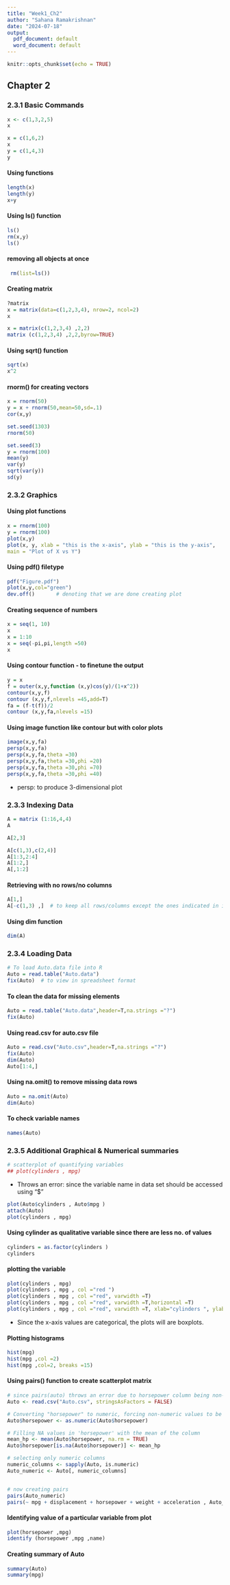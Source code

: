 ---
title: "Week1_Ch2"
author: "Sahana Ramakrishnan"
date: "2024-07-18"
output:
  pdf_document: default
  word_document: default
---

```{r setup, include=FALSE}
knitr::opts_chunk$set(echo = TRUE)
```
## Chapter 2
### 2.3.1 Basic Commands

```{r}
x <- c(1,3,2,5)
x
```

```{r}
x = c(1,6,2)
x
y = c(1,4,3)
y
```

#### Using functions

```{r}
length(x)
length(y)
x+y
```

#### Using ls() function

```{r}
ls()
rm(x,y)
ls()

```
#### removing all objects at once
```{r}
 rm(list=ls())
```


#### Creating matrix

```{r}
?matrix
x = matrix(data=c(1,2,3,4), nrow=2, ncol=2)
x
```


```{r}
x = matrix(c(1,2,3,4) ,2,2)
matrix (c(1,2,3,4) ,2,2,byrow=TRUE)
```

#### Using sqrt() function
```{r}
sqrt(x)
x^2
```

#### rnorm() for creating vectors
```{r}
x = rnorm(50)
y = x + rnorm(50,mean=50,sd=.1)
cor(x,y)

```

```{r}
set.seed(1303)
rnorm(50)
```

```{r}
set.seed(3)
y = rnorm(100)
mean(y)
var(y)
sqrt(var(y))
sd(y)
```
### 2.3.2 Graphics

#### Using plot functions

```{r}
x = rnorm(100)
y = rnorm(100)
plot(x,y)
plot(x, y, xlab = "this is the x-axis", ylab = "this is the y-axis",
main = "Plot of X vs Y")


```

#### Using pdf() filetype
```{r}
pdf("Figure.pdf")
plot(x,y,col="green")
dev.off()       # denoting that we are done creating plot
```
#### Creating sequence of numbers
```{r}
x = seq(1, 10)
x
x = 1:10
x = seq(-pi,pi,length =50)
x
```

#### Using contour function - to finetune the output

```{r}
y = x
f = outer(x,y,function (x,y)cos(y)/(1+x^2))
contour(x,y,f)
contour (x,y,f,nlevels =45,add=T)
fa = (f-t(f))/2
contour (x,y,fa,nlevels =15)
```
#### Using image function like contour but with color plots

```{r}
image(x,y,fa)
persp(x,y,fa)
persp(x,y,fa,theta =30)
persp(x,y,fa,theta =30,phi =20)
persp(x,y,fa,theta =30,phi =70)
persp(x,y,fa,theta =30,phi =40)
```

- persp: to produce 3-dimensional plot

### 2.3.3 Indexing Data

```{r}
A = matrix (1:16,4,4)
A
```

```{r}
A[2,3]
```


```{r}
A[c(1,3),c(2,4)]
A[1:3,2:4]
A[1:2,]
A[,1:2]
```
#### Retrieving with no rows/no columns

```{r}
A[1,]
A[-c(1,3) ,]  # to keep all rows/columns except the ones indicated in index

```
#### Using dim function

```{r}
dim(A)
```

### 2.3.4 Loading Data

```{r}
# To load Auto.data file into R
Auto = read.table("Auto.data")
fix(Auto)  # to view in spreadsheet format
```

#### To clean the data for missing elements

```{r}
Auto = read.table("Auto.data",header=T,na.strings ="?")
fix(Auto)
```

#### Using read.csv for auto.csv file

```{r}
Auto = read.csv("Auto.csv",header=T,na.strings ="?")
fix(Auto)
dim(Auto)
Auto[1:4,]
```

#### Using na.omit() to remove missing data rows

```{r}
Auto = na.omit(Auto)
dim(Auto)
```

#### To check variable names

```{r}
names(Auto)
```

### 2.3.5 Additional Graphical & Numerical summaries

```{r}
# scatterplot of quantifying variables
## plot(cylinders , mpg) 
```
- Throws an error: since the variable name in data set should be accessed using "$"

```{r}
plot(Auto$cylinders , Auto$mpg )
attach(Auto)
plot(cylinders , mpg)
```

#### Using cylinder as qualitative variable since there are less no. of values

```{r}
cylinders = as.factor(cylinders )
cylinders
```

#### plotting the variable

```{r}
plot(cylinders , mpg)
plot(cylinders , mpg , col ="red ")
plot(cylinders , mpg , col ="red", varwidth =T)
plot(cylinders , mpg , col ="red", varwidth =T,horizontal =T)
plot(cylinders , mpg , col ="red", varwidth =T, xlab="cylinders ", ylab="MPG")
```

- Since the x-axis values are categorical, the plots will are boxplots.

#### Plotting histograms

```{r}
hist(mpg)
hist(mpg ,col =2)
hist(mpg ,col=2, breaks =15)
```
#### Using pairs() function to create scatterplot matrix


```{r}
# since pairs(auto) throws an error due to horsepower column being non-numeric
Auto <- read.csv("Auto.csv", stringsAsFactors = FALSE)

# Converting "horsepower" to numeric, forcing non-numeric values to be NA
Auto$horsepower <- as.numeric(Auto$horsepower)

# Filling NA values in 'horsepower' with the mean of the column
mean_hp <- mean(Auto$horsepower, na.rm = TRUE)
Auto$horsepower[is.na(Auto$horsepower)] <- mean_hp

# selecting only numeric columns
numeric_columns <- sapply(Auto, is.numeric)
Auto_numeric <- Auto[, numeric_columns]


# now creating pairs
pairs(Auto_numeric)
pairs(~ mpg + displacement + horsepower + weight + acceleration , Auto_numeric)
```
#### Identifying value of a particular variable from plot

```{r}
plot(horsepower ,mpg)
identify (horsepower ,mpg ,name)
```
#### Creating summary of Auto

```{r}
summary(Auto)
summary(mpg)

```













